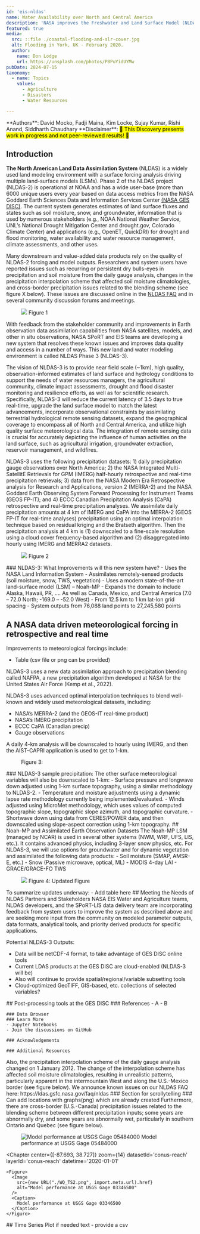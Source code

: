 ```yaml
---
id: 'eis-nldas'
name: Water Availability over North and Central America
description: 'NASA improves the Freshwater and Land Surface Model (NLDAS) based on stakeholder feedback'
featured: true
media:
  src: ::file ./coastal-flooding-and-slr-cover.jpg
  alt: Flooding in York, UK - February 2020.
  author:
    name: Don Lodge
    url: https://unsplash.com/photos/P8PuYidUYMw
pubDate: 2024-07-15
taxonomy:
  - name: Topics
    values:
      - Agriculture
      - Disasters
      - Water Resources

---
```

<Block>
  <Prose>
  **Authors**: David Mocko, Fadji Maina, Kim Locke, Sujay Kumar, Rishi Anand, Siddharth Chaudhary
  **Disclaimer**: <mark>🚧 This Discovery presents work in progress and not peer-reviewed results! 🚧</mark>

  ## Introduction
  **The North American Land Data Assimilation System** (NLDAS) is a widely used land modeling environment with a surface forcing analysis driving multiple land-surface models (LSMs). Phase 2 of the NLDAS project (NLDAS-2) is operational at NOAA and has a wide user-base (more than 6000 unique users every year based on data access metrics from the NASA Goddard Earth Sciences Data and Information Services Center [(NASA GES DISC)](https://disc.gsfc.nasa.gov/datasets?keywords=NLDAS). The current system generates estimates of land surface fluxes and states such as soil moisture, snow, and groundwater, information that is used by numerous stakeholders (e.g., NOAA National Weather Service, UNL’s National Drought Mitigation Center and drought.gov, Colorado Climate Center) and applications (e.g., OpenET, QuickDRI) for drought and flood monitoring, water availability and water resource management, climate assessments, and other uses.

  Many downstream and value-added data products rely on the quality of NLDAS-2 forcing and model outputs. Researchers and system users have reported issues such as recurring or persistent dry bulls-eyes in precipitation and soil moisture from the daily gauge analysis, changes in the precipitation interpolation scheme that affected soil moisture climatologies, and cross-border precipitation issues related to the blending scheme (see figure X below). These issues are discussed online in the [NLDAS FAQ](https://ldas.gsfc.nasa.gov/faq/nldas) and in several community discussion forums and meetings.
  <Figure>
      <Image
      src={new URL('./nldas-fig1.jpg', import.meta.url).href}
    />
    <Caption attrAuthor='EIS Team' attrUrl='https://www.nasa.gov/goddard/'>
      Figure 1 
    </Caption>
  </Figure>
  With feedback from the stakeholder community and improvements in Earth observation data assimilation capabilities from NASA satellites, models, and other in situ observations, NASA SPoRT and EIS teams are developing a new system that resolves these known issues and improves data quality and access in a number of ways. This new land and water modeling environment is called NLDAS Phase 3 (NLDAS-3). 

  The vision of NLDAS-3 is to provide near field scale (~1km), high quality, observation-informed estimates of land surface and hydrology conditions to support the needs  of water resources managers, the agricultural community, climate impact assessments, drought and flood disaster monitoring and resilience efforts, as well as for scientific research. Specifically, NLDAS-3 will reduce the current latency of 3.5 days to true real-time, upgrade the land surface model to match the latest advancements, incorporate observational constraints by assimilating terrestrial hydrological remote sensing datasets, expand the geographical coverage to encompass all of North and Central America, and utilize high quality surface meteorological data. The integration of remote sensing data is crucial for accurately depicting the influence of human activities on the land surface, such as agricultural irrigation, groundwater extraction, reservoir management, and wildfires.

  NLDAS-3 uses the following precipitation datasets: 1) daily precipitation gauge observations over North America; 2) the NASA Integrated Multi-SatellitE Retrievals for GPM (IMERG) half-hourly retrospective and real-time precipitation retrievals; 3) data from the NASA Modern Era Retrospective analysis for Research and Applications, version 2 (MERRA-2) and the NASA Goddard Earth Observing System Forward Processing for Instrument Teams (GEOS FP-IT); and 4) ECCC Canadian Precipitation Analysis (CaPA) retrospective and real-time precipitation analyses. We assimilate daily precipitation amounts at 4 km of IMERG and CaPA into the MERRA-2 (GEOS FP-IT for real-time analyses) precipitation using an optimal interpolation technique based on residual kriging and the Bratseth algorithm. Then the precipitation analysis at 4 km is (1) downscaled to a fine-scale resolution using a cloud cover frequency-based algorithm and (2) disaggregated into hourly using IMERG and MERRA2 datasets.

  <Figure>
      <Image
      src={new URL('./nldas-fig2.jpg', import.meta.url).href}
    />
    <Caption attrAuthor='EIS Team' attrUrl='https://www.nasa.gov/goddard/'>
      Figure 2 
    </Caption>
  </Figure>
  </Prose>
</Block>

<Block>
  <Prose>
   ### NLDAS-3: What Improvements will this new system have?
   - Uses the NASA Land Information System
   - Assimilates remotely-sensed products (soil moisture, snow, TWS, vegetation)
   - Uses a modern state-of-the-art land-surface model (LSM) – Noah-MP
   - Expands the domain to include Alaska, Hawaii, PR,  …. As well as Canada, Mexico, and Central America (7.0 – 72.0 North; -169.0 – -52.0 West)
   - From 12.5 km to 1 km lat-lon grid spacing
   - System outputs from 76,088 land points to 27,245,580 points
  
   ## A NASA data driven meteorological forcing in retrospective and real time
   Improvements to meteorological forcings include:
   - Table (csv file or png can be provided)

   NLDAS-3 uses a new data assimilation approach to precipitation blending called NAFPA, a new precipitation algorithm developed at NASA for the United States Air Force (Kemp et al., 2022).

   NLDAS-3 uses advanced optimal interpolation techniques to blend well-known and widely used meteorological datasets, including:
   - NASA’s MERRA-2 (and the GEOS-IT real-time product)
   - NASA’s IMERG precipitation
   - ECCC CaPA (Canadian precip)
   - Gauge observations

   A daily 4-km analysis will be downscaled to hourly using IMERG, and then the AIST-CAPRI application is used to get to 1-km.
   </Prose>
</Block>

<Block type="full">
  <Figure>
    <Map
      datasetId='soil-moisture'
      layerId='sport-lis-vsm0_100cm-percentile'
      dateTime='2016-09-06'
      compareDateTime='2016-11-29'
      compareLabel='2016 Sep-2016 Nov Soil Moisture Percentile'
    />
    <Caption>
      Figure 3: 
    </Caption>
  </Figure>
  <Prose>
    ### NLDAS-3 sample precipitation:
    The other surface meteorological variables will also be downscaled to 1-km:
    - Surface pressure and longwave down adjusted using 1-km surface topography, using a similar methodology to NLDAS-2.
    - Temperature and moisture adjustments using a dynamic lapse rate methodology currently being implemented/evaluated.
    - Winds adjusted using MicroMet methodology, which uses values of computed topographic slope, topographic slope azimuth, and topographic curvature.
    - Shortwave down using data from CERES/POWER data, and then downscaled using slope-aspect correction using 1-km topography.
  </Prose>
</Block>

<Block>
  <Prose>
  ## Noah-MP and Assimilated Earth Observation Datasets
  The Noah-MP LSM (managed by NCAR) is used in several other systems (NWM, WRF, UFS, LIS, etc.). It contains advanced physics, including 3-layer snow physics, etc. For NLDAS-3, we will use options for groundwater and for dynamic vegetation and assimilated the following data products:
  - Soil moisture (SMAP, AMSR-E, etc.)
  - Snow (Passive microwave, optical, ML)
  - MODIS 4-day LAI
  - GRACE/GRACE-FO TWS
  <Figure>
      <Image
      src={new URL('./nldas-fig2.jpg', import.meta.url).href}
    />
    <Caption attrAuthor='EIS Team' attrUrl='https://www.nasa.gov/goddard/'>
      Figure 4: Updated Figure
    </Caption>
  </Figure>
  To summarize updates underway:
  - Add table here
  </Prose>
</Block>

<Block>
  <Prose>
  ## Meeting the Needs of NLDAS Partners and Stakeholders
  NASA EIS Water and Agriculture teams, NLDAS developers, and the SPoRT-LIS data delivery team are incorporating feedback from system users to improve the system as described above and are seeking more input from the community on modeled parameter outputs, data formats, analytical tools, and priority derived products for specific applications.

  Potential NLDAS-3 Outputs:
  - Data will be netCDF-4 format, to take advantage of GES DISC online tools
  - Current LDAS products at the GES DISC are cloud-enabled (NLDAS-3 will be)
  - Also will continue to provide spatial/regional/variable subsetting tools
  - Cloud-optimized GeoTIFF, GIS-based, etc. collections of selected variables?

  </Prose>
</Block>

<Block>
  <Prose>
  ## Post-processing tools at the GES DISC
    </Prose>
</Block>

<Block>
  <Prose>
    ### References 
    - A
    - B

    ### Data Browser
    ### Learn More
    - Jupyter Notebooks
    - Join the discussions on GitHub

    ### Acknowledgements

    ### Additional Resources

  </Prose>
</Block>

<Block type='full'>
  <Figure>
    <Map
      datasetId='lis-tws-nonstationarity-index'
      layerId='lis-tws-nonstationarity-index'
      dateTime='2003-01-01'
      zoom={1}
      center={[0,0]}
    />
    <Caption
      attrAuthor='NASA'
      attrUrl='https://nasa.gov/'
    />
  </Figure>
</Block>

  <Prose>
  Also, the precipitation interpolation scheme of the daily gauge analysis changed on 1 January 2012.  The change of the interpolation scheme has affected soil moisture climatologies, resulting in unrealistic patterns, particularly apparent in the intermountain West and along the U.S.-Mexico border (see figure below).
  We announce known issues on our NLDAS FAQ here: https://ldas.gsfc.nasa.gov/faq/nldas
  </Prose>

<Block>
  <Prose>
    ### Section for scrollytelling
    ### Can add locations with graphs(png) which are already created
    Furthermore, there are cross-border (U.S.-Canada) precipitation issues related to the blending scheme between different precipitation inputs; some years are abnormally dry, and some years are abnormally wet, particularly in southern Ontario and Quebec (see figure below).
  </Prose>
</Block>

<ScrollytellingBlock>
  <Chapter
    center={[-94.167, 41.591]}
    zoom={14}
    datasetId='conus-reach'
    layerId='conus-reach'
    datetime='2020-01-01'
  >
    <Figure>
      <Image
        src={new URL("./WQ_TS1.png", import.meta.url).href}
        alt="Model performance at USGS Gage 05484000"
      />
      <Caption>
        Model performance at USGS Gage 05484000
      </Caption>
    </Figure>
  </Chapter>

  <Chapter
    center={[-87.693, 38.727]}
    zoom={14}
    datasetId='conus-reach'
    layerId='conus-reach'
    datetime='2020-01-01'
  >
    <Figure>
      <Image
        src={new URL("./WQ_TS2.png", import.meta.url).href}
        alt="Model performance at USGS Gage 03346500"
      />
      <Caption>
        Model performance at USGS Gage 03346500
      </Caption>
    </Figure>
  </Chapter>
</ScrollytellingBlock>

<Block>
   <Prose>
    ## Time Series Plot if needed
    text - provide a csv 
  </Prose>
  <Figure>
    <Chart
      dataPath={new URL('./TWS_time_series.csv', import.meta.url).href}
      dateFormat="%b-%Y"
      idKey='type'
      xKey='date'
      yKey='TWS'
      yAxisLabel='mm'
    />
    <Caption
    />
  </Figure>
</Block>